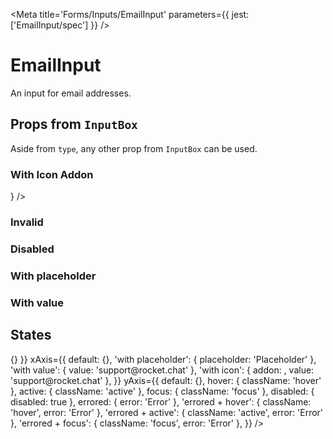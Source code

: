 

<Meta title='Forms/Inputs/EmailInput' parameters={{ jest: ['EmailInput/spec'] }} />

# EmailInput

An input for email addresses.

<Preview>
  <Story name='Default'>
    <EmailInput />
  </Story>
</Preview>

<Props of={EmailInput} />

## Props from <LinkTo kind='Forms|InputBox' story='Default Story'>`InputBox`</LinkTo>

Aside from `type`, any other prop from <LinkTo kind='Forms|InputBox' story='Default Story'>`InputBox`</LinkTo> can be
used.

### With Icon Addon

<Preview>
  <Story name='With Icon Addon'>
    <EmailInput addon={<Icon name='send' size='x20' />} />
  </Story>
</Preview>

### Invalid

<Preview>
  <Story name='Invalid'>
    <EmailInput error='Error' />
  </Story>
</Preview>

### Disabled

<Preview>
  <Story name='Disabled'>
    <EmailInput disabled />
  </Story>
</Preview>

### With placeholder

<Preview>
  <Story name='With Placeholder'>
    <EmailInput placeholder='Placeholder' />
  </Story>
</Preview>

### With value

<Preview>
  <Story name='With Value'>
    <EmailInput defaultValue='support@rocket.chat' />
  </Story>
</Preview>

## States

<Story name='States'>
  <PropsVariationSection
    component={EmailInput}
    common={{ onChange: () => {} }}
    xAxis={{
      default: {},
      'with placeholder': { placeholder: 'Placeholder' },
      'with value': { value: 'support@rocket.chat' },
      'with icon': { addon: <Icon name='at' size='x20' />, value: 'support@rocket.chat' },
    }}
    yAxis={{
      default: {},
      hover: { className: 'hover' },
      active: { className: 'active' },
      focus: { className: 'focus' },
      disabled: { disabled: true },
      errored: { error: 'Error' },
      'errored + hover': { className: 'hover', error: 'Error' },
      'errored + active': { className: 'active', error: 'Error' },
      'errored + focus': { className: 'focus', error: 'Error' },
    }}
  />
</Story>
